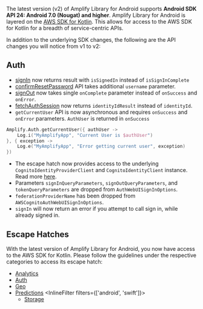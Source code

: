 The latest version (v2) of Amplify Library for Android supports **Android SDK API 24: Android 7.0 (Nougat) and higher**. Amplify Library for Android is layered on the [AWS SDK for Kotlin](https://aws.amazon.com/sdk-for-kotlin). This allows for access to the AWS SDK for Kotlin for a breadth of service-centric APIs.

In addition to the underlying SDK changes, the following are the API changes you will notice from v1 to v2:

## Auth

- [signIn](/[platform]/build-a-backend/auth/enable-sign-in/#sign-in-a-user) now returns result with `isSignedIn` instead of `isSignInComplete`
- [confirmResetPassword](/[platform]/build-a-backend/auth/manage-passwords/#reset-password) API takes additional `username` parameter.
- [signOut](/[platform]/build-a-backend/auth/sign-out/) now takes single `onComplete` parameter instead of `onSuccess` and `onError`.
- [fetchAuthSession](/[platform]/build-a-backend/auth/accessing-credentials/) now returns `identityIdResult` instead of `identityId`.
- `getCurrentUser` API is now asynchronous and requires `onSuccess` and `onError` parameters. `AuthUser` is returned in `onSuccess`

```kotlin
Amplify.Auth.getCurrentUser({ authUser ->
    Log.i("MyAmplifyApp", "Current User is $authUser")
}, { exception ->
    Log.e("MyAmplifyApp", "Error getting current user", exception)
})
```

- The escape hatch now provides access to the underlying `CognitoIdentityProviderClient` and `CognitoIdentityClient` instance. Read more [here](/[platform]/sdk/auth/).
- Parameters `signInQueryParameters`, `signOutQueryParameters`, and `tokenQueryParameters` are dropped from `AuthWebUISignInOptions`.
- `federationProviderName` has been dropped from `AWSCognitoAuthWebUISignInOptions`.
- `signIn` will now return an error if you attempt to call sign in, while already signed in.

## Escape Hatches

With the latest version of Amplify Library for Android, you now have access to the AWS SDK for Kotlin. Please follow the guidelines under the respective categories to access its escape hatch:

- [Analytics](/[platform]/build-a-backend/more-features/analytics/sdk/)
- [Auth](/[platform]/sdk/auth/)
- [Geo](/[platform]/build-a-backend/more-features/geo/amazon-location-sdk/)
- [Predictions](/[platform]/build-a-backend/more-features/predictions/sdk/)
  <InlineFilter filters={['android', 'swift']}>
    - [Storage](/[platform]/build-a-backend/storage/sdk/)
  </InlineFilter>
